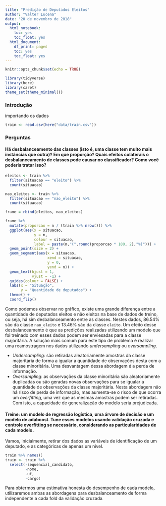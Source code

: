 ```yaml
---
title: "Predição de Deputados Eleitos"
author: "Valter Lucena"
date: "20 de novembro de 2018"
output: 
  html_notebook:
    toc: yes
    toc_float: yes
  html_document:
    df_print: paged
    toc: yes
    toc_float: yes
---
```


```r
knitr::opts_chunk$set(echo = TRUE)
```

```r
library(tidyverse)
library(here)
library(caret)
theme_set(theme_minimal())
```


### Introdução

importando os dados

```r
train <- read.csv(here("data/train.csv")) 
```


### Perguntas

#### Há desbalanceamento das classes (isto é, uma classe tem muito mais instâncias que outra)? Em que proporção? Quais efeitos colaterais o desbalanceamento de classes pode causar no classificador? Como você poderia tratar isso?

```r
eleitos <- train %>% 
  filter(situacao == "eleito") %>% 
  count(situacao)

nao_eleitos <- train %>% 
  filter(situacao == "nao_eleito") %>% 
  count(situacao)

frame = rbind(eleitos, nao_eleitos)

frame %>% 
  mutate(proporcao = n / (train %>% nrow())) %>% 
  ggplot(aes(x = situacao,
             y = n,
             colour = situacao,
             label = paste(n,"(",round(proporcao * 100, 2),"%)"))) +
  geom_point(size = 2) +
  geom_segment(aes(x = situacao,
                   xend = situacao,
                   y = 0,
                   yend = n)) +
  geom_text(hjust = 1,
            vjust = -1) +
  guides(colour = FALSE) +
  labs(x = "Situação",
       y = "Quantidade de deputados") +
  theme() +
  coord_flip()
```

Como podemos observar no gráfico, existe uma grande diferença entre a quantidade de deputados eleitos e não eleitos na base de dados de treino, ou seja, há sim desbalanceamento entre as classes. Nestes dados, 86.54% são da classe `nao_eleito` e 13.46% são da classe `eleito`. Um efeito desse desbalanceamento é que as predições realizadas utilizando um modelo que foi treinado com esses dados podem ser enviesadas para a classe majoritária. A solução mais comum para este tipo de problema é realizar uma reamostragem nos dados utilizando *undersampling* ou *oversampling*.

* *Undersampling*: são retiradas aleatoriamente amostras da classe majoritária de forma a igualar a quantidade de observações desta com a classe minoritária. Uma desvantagem dessa abordagem é a perda de informação.
* *Oversampling*: as observações da classe minoritária são aleatoriamente duplicadas ou são geradas novas observações para se igualar a quantidade de observações da classe majoritária. Nesta abordagem não há risco de perda de informação, mas aumenta-se o risco de que ocorra um *overfitting*, uma vez que as mesmas amostras podem ser retiradas. Com isto, a capacidade de generalização do modelo seria prejudicada. 

#### Treine: um modelo de regressão logística, uma árvore de decisão e um modelo de adaboost. Tune esses modelos usando validação cruzada e controle overfitting se necessário, considerando as particularidades de cada modelo. 

Vamos, inicialmente, retirar dos dados as variáveis de identificação de um deputado, e as categóricas de apenas um nível.

```r
train %>% names()
train <- train %>% 
  select(-sequencial_candidato,
         -nome,
         -uf,
         -cargo)
```


Para obtermos uma estimativa honesta do desempenho de cada modelo, utilizaremos ambas as abordagens para desbalanceamento de forma independente a cada fold da validação cruzada.